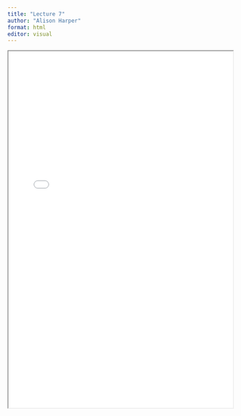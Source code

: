 ```yaml
---
title: "Lecture 7"
author: "Alison Harper"
format: html
editor: visual
---
```


::: {.callout-tip title="Lecture 7 materials for 2023_2024:" collapse=true}

<iframe width="100%" height="800" src="BEM2031_Lecture_7.pdf">

</iframe>\
:::
